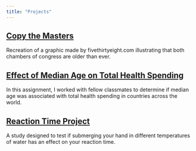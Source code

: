 ---
title: "Projects"
---

## [Copy the Masters](copythemasters.html){.external target="_blank"}
Recreation of a graphic made by fivethirtyeight.com illustrating that both chambers of congress are older than ever.

## [Effect of Median Age on Total Health Spending](finalproject.html) {.external target="_blank"}
In this assignment, I worked with fellow classmates to determine if median age was associated with total health spending in countries across the world.

## [Reaction Time Project](Cash_Hartnett_Spiess_Stoen_FinalReport.pdf)
A study designed to test if submerging your hand in different temperatures of water has an effect on your reaction time.